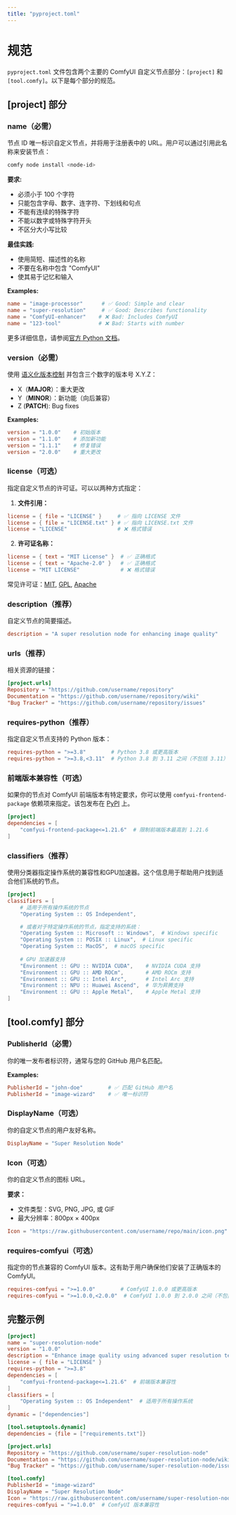 ```yaml
---
title: "pyproject.toml"
---
```


# 规范

`pyproject.toml` 文件包含两个主要的 ComfyUI 自定义节点部分：`[project]` 和 `[tool.comfy]`。以下是每个部分的规范。

## [project] 部分

### name（必需）
节点 ID 唯一标识自定义节点，并将用于注册表中的 URL。用户可以通过引用此名称来安装节点：

```bash
comfy node install <node-id>
```

**要求:**
- 必须小于 100 个字符
- 只能包含字母、数字、连字符、下划线和句点
- 不能有连续的特殊字符
- 不能以数字或特殊字符开头
- 不区分大小写比较

**最佳实践:**
- 使用简短、描述性的名称
- 不要在名称中包含 "ComfyUI"
- 使其易于记忆和输入

**Examples:**
```toml
name = "image-processor"      # ✅ Good: Simple and clear
name = "super-resolution"     # ✅ Good: Describes functionality
name = "ComfyUI-enhancer"    # ❌ Bad: Includes ComfyUI
name = "123-tool"            # ❌ Bad: Starts with number
```

更多详细信息，请参阅[官方 Python 文档](https://packaging.python.org/en/latest/guides/writing-pyproject-toml/#name)。

### version（必需）
使用 [语义化版本控制](https://semver.org/) 并包含三个数字的版本号 X.Y.Z：

- X（**MAJOR**）：重大更改
- Y（**MINOR**）：新功能（向后兼容）
- Z (**PATCH**): Bug fixes

**Examples:**
```toml
version = "1.0.0"    # 初始版本
version = "1.1.0"    # 添加新功能
version = "1.1.1"    # 修复错误
version = "2.0.0"    # 重大更改
```

### license（可选）
指定自定义节点的许可证。可以以两种方式指定：

1. **文件引用：**
```toml
license = { file = "LICENSE" }     # ✅ 指向 LICENSE 文件
license = { file = "LICENSE.txt" } # ✅ 指向 LICENSE.txt 文件
license = "LICENSE"                # ❌ 格式错误
```

2. **许可证名称：**
```toml
license = { text = "MIT License" }  # ✅ 正确格式
license = { text = "Apache-2.0" }   # ✅ 正确格式
license = "MIT LICENSE"             # ❌ 格式错误
```

常见许可证：[MIT](https://opensource.org/license/mit), [GPL](https://www.gnu.org/licenses/gpl-3.0.en.html), [Apache](https://www.apache.org/licenses/LICENSE-2.0)

### description（推荐）
自定义节点的简要描述。

```toml
description = "A super resolution node for enhancing image quality"
```

### urls（推荐）
相关资源的链接：

```toml
[project.urls]
Repository = "https://github.com/username/repository"
Documentation = "https://github.com/username/repository/wiki"
"Bug Tracker" = "https://github.com/username/repository/issues"
```

### requires-python（推荐）
指定自定义节点支持的 Python 版本：

```toml
requires-python = ">=3.8"        # Python 3.8 或更高版本
requires-python = ">=3.8,<3.11"  # Python 3.8 到 3.11 之间（不包括 3.11）
```

### 前端版本兼容性（可选）
如果你的节点对 ComfyUI 前端版本有特定要求，你可以使用 `comfyui-frontend-package` 依赖项来指定。该包发布在 [PyPI](https://pypi.org/project/comfyui-frontend-package/) 上。

```toml
[project]
dependencies = [
    "comfyui-frontend-package<=1.21.6"  # 限制前端版本最高到 1.21.6
]
```

### classifiers（推荐）
使用分类器指定操作系统的兼容性和GPU加速器。这个信息用于帮助用户找到适合他们系统的节点。

```toml
[project]
classifiers = [
    # 适用于所有操作系统的节点
    "Operating System :: OS Independent",

    # 或者对于特定操作系统的节点，指定支持的系统：
    "Operating System :: Microsoft :: Windows",  # Windows specific
    "Operating System :: POSIX :: Linux",  # Linux specific
    "Operating System :: MacOS",  # macOS specific
    
    # GPU 加速器支持
    "Environment :: GPU :: NVIDIA CUDA",    # NVIDIA CUDA 支持
    "Environment :: GPU :: AMD ROCm",       # AMD ROCm 支持
    "Environment :: GPU :: Intel Arc",      # Intel Arc 支持
    "Environment :: NPU :: Huawei Ascend",  # 华为昇腾支持
    "Environment :: GPU :: Apple Metal",    # Apple Metal 支持
]
```



## [tool.comfy] 部分

### PublisherId（必需）
你的唯一发布者标识符，通常与您的 GitHub 用户名匹配。

**Examples:**
```toml
PublisherId = "john-doe"        # ✅ 匹配 GitHub 用户名
PublisherId = "image-wizard"    # ✅ 唯一标识符
```

### DisplayName（可选）
你的自定义节点的用户友好名称。

```toml
DisplayName = "Super Resolution Node"
```

### Icon（可选）
你的自定义节点的图标 URL。

**要求：**
- 文件类型：SVG, PNG, JPG, 或 GIF
- 最大分辨率：800px × 400px

```toml
Icon = "https://raw.githubusercontent.com/username/repo/main/icon.png"
```

### requires-comfyui（可选）
指定你的节点兼容的 ComfyUI 版本。这有助于用户确保他们安装了正确版本的 ComfyUI。

```toml
requires-comfyui = ">=1.0.0"        # ComfyUI 1.0.0 或更高版本
requires-comfyui = ">=1.0.0,<2.0.0"  # ComfyUI 1.0.0 到 2.0.0 之间（不包括 2.0.0）
```

## 完整示例
```toml
[project]
name = "super-resolution-node"
version = "1.0.0"
description = "Enhance image quality using advanced super resolution techniques"
license = { file = "LICENSE" }
requires-python = ">=3.8"
dependencies = [
    "comfyui-frontend-package<=1.21.6"  # 前端版本兼容性
]
classifiers = [
    "Operating System :: OS Independent"  # 适用于所有操作系统
]
dynamic = ["dependencies"]

[tool.setuptools.dynamic]
dependencies = {file = ["requirements.txt"]}

[project.urls]
Repository = "https://github.com/username/super-resolution-node"
Documentation = "https://github.com/username/super-resolution-node/wiki"
"Bug Tracker" = "https://github.com/username/super-resolution-node/issues"

[tool.comfy]
PublisherId = "image-wizard"
DisplayName = "Super Resolution Node"
Icon = "https://raw.githubusercontent.com/username/super-resolution-node/main/icon.png"
requires-comfyui = ">=1.0.0"  # ComfyUI 版本兼容性
```
